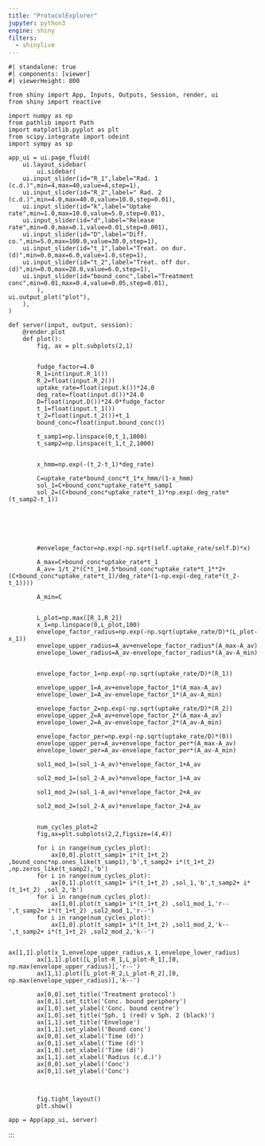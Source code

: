 ```yaml
---
title: "ProtocolExplorer"
jupyter: python3
engine: shiny
filters:
  - shinylive
---
```




```shinylive-python
#| standalone: true
#| components: [viewer]
#| viewerHeight: 800

from shiny import App, Inputs, Outputs, Session, render, ui
from shiny import reactive

import numpy as np
from pathlib import Path
import matplotlib.pyplot as plt
from scipy.integrate import odeint
import sympy as sp

app_ui = ui.page_fluid(
    ui.layout_sidebar(
        ui.sidebar(
    ui.input_slider(id="R_1",label="Rad. 1 (c.d.)",min=4,max=40,value=4,step=1),
    ui.input_slider(id="R_2",label=" Rad. 2 (c.d.)",min=4.0,max=40.0,value=10.0,step=0.01),
    ui.input_slider(id="k",label="Uptake rate",min=1.0,max=10.0,value=5.0,step=0.01), 
    ui.input_slider(id="d",label="Release rate",min=0.0,max=0.1,value=0.01,step=0.001), 
    ui.input_slider(id="D",label="Diff. co.",min=5.0,max=100.0,value=30.0,step=1),
    ui.input_slider(id="t_1",label="Treat. on dur. (d)",min=0.0,max=6.0,value=1.0,step=1),
    ui.input_slider(id="t_2",label="Treat. off dur. (d)",min=0.0,max=28.0,value=6.0,step=1),
    ui.input_slider(id="bound_conc",label="Treatment conc",min=0.01,max=0.4,value=0.05,step=0.01),
        ),
ui.output_plot("plot"),
    ),
)

def server(input, output, session):
    @render.plot
    def plot():
        fig, ax = plt.subplots(2,1)
        
        
        fudge_factor=4.0
        R_1=int(input.R_1())
        R_2=float(input.R_2())
        uptake_rate=float(input.k())*24.0
        deg_rate=float(input.d())*24.0
        D=float(input.D())*24.0*fudge_factor
        t_1=float(input.t_1())
        t_2=float(input.t_2())+t_1
        bound_conc=float(input.bound_conc())

        t_samp1=np.linspace(0,t_1,1000)
        t_samp2=np.linspace(t_1,t_2,1000)


        x_hmm=np.exp(-(t_2-t_1)*deg_rate)

        C=uptake_rate*bound_conc*t_1*x_hmm/(1-x_hmm)
        sol_1=C+bound_conc*uptake_rate*t_samp1
        sol_2=(C+bound_conc*uptake_rate*t_1)*np.exp(-deg_rate*(t_samp2-t_1))

        


        

        #envelope_factor=np.exp(-np.sqrt(self.uptake_rate/self.D)*x)

        A_max=C+bound_conc*uptake_rate*t_1
        A_av= 1/t_2*(C*t_1+0.5*bound_conc*uptake_rate*t_1**2+(C+bound_conc*uptake_rate*t_1)/deg_rate*(1-np.exp(-deg_rate*(t_2-t_1))))

        A_min=C

        
        L_plot=np.max([R_1,R_2])
        x_1=np.linspace(0,L_plot,100)
        envelope_factor_radius=np.exp(-np.sqrt(uptake_rate/D)*(L_plot-x_1))
        envelope_upper_radius=A_av+envelope_factor_radius*(A_max-A_av)
        envelope_lower_radius=A_av-envelope_factor_radius*(A_av-A_min)

        
        envelope_factor_1=np.exp(-np.sqrt(uptake_rate/D)*(R_1))

        envelope_upper_1=A_av+envelope_factor_1*(A_max-A_av)
        envelope_lower_1=A_av-envelope_factor_1*(A_av-A_min)

        envelope_factor_2=np.exp(-np.sqrt(uptake_rate/D)*(R_2))
        envelope_upper_2=A_av+envelope_factor_2*(A_max-A_av)
        envelope_lower_2=A_av-envelope_factor_2*(A_av-A_min)

        envelope_factor_per=np.exp(-np.sqrt(uptake_rate/D)*(0))
        envelope_upper_per=A_av+envelope_factor_per*(A_max-A_av)
        envelope_lower_per=A_av-envelope_factor_per*(A_av-A_min)

        sol1_mod_1=(sol_1-A_av)*envelope_factor_1+A_av
        
        sol2_mod_1=(sol_2-A_av)*envelope_factor_1+A_av

        sol1_mod_2=(sol_1-A_av)*envelope_factor_2+A_av
        
        sol2_mod_2=(sol_2-A_av)*envelope_factor_2+A_av


        num_cycles_plot=2
        fig,ax=plt.subplots(2,2,figsize=(4,4))

        for i in range(num_cycles_plot):
            ax[0,0].plot(t_samp1+ i*(t_1+t_2) ,bound_conc*np.ones_like(t_samp1),'b',t_samp2+ i*(t_1+t_2) ,np.zeros_like(t_samp2),'b')
        for i in range(num_cycles_plot):
            ax[0,1].plot(t_samp1+ i*(t_1+t_2) ,sol_1,'b',t_samp2+ i*(t_1+t_2) ,sol_2,'b')
        for i in range(num_cycles_plot):
            ax[1,0].plot(t_samp1+ i*(t_1+t_2) ,sol1_mod_1,'r--',t_samp2+ i*(t_1+t_2) ,sol2_mod_1,'r--')   
        for i in range(num_cycles_plot):
            ax[1,0].plot(t_samp1+ i*(t_1+t_2) ,sol1_mod_2,'k--',t_samp2+ i*(t_1+t_2) ,sol2_mod_2,'k--') 

        ax[1,1].plot(x_1,envelope_upper_radius,x_1,envelope_lower_radius)
        ax[1,1].plot([L_plot-R_1,L_plot-R_1],[0, np.max(envelope_upper_radius)],'r--')
        ax[1,1].plot([L_plot-R_2,L_plot-R_2],[0, np.max(envelope_upper_radius)],'k--')

        ax[0,0].set_title('Treatment protocol')  
        ax[0,1].set_title('Conc. bound periphery')
        ax[1,0].set_ylabel('Conc. bound centre')
        ax[1,0].set_title('Sph. 1 (red) v Sph. 2 (black)') 
        ax[1,1].set_title('Envelope')  
        ax[1,1].set_ylabel('Bound conc')  
        ax[0,0].set_xlabel('Time (d)')
        ax[0,1].set_xlabel('Time (d)')
        ax[1,0].set_xlabel('Time (d)')
        ax[1,1].set_xlabel('Radius (c.d.)')
        ax[0,0].set_ylabel('Conc')
        ax[0,1].set_ylabel('Conc')


        
        fig.tight_layout()
        plt.show()
    
app = App(app_ui, server)
```
:::
